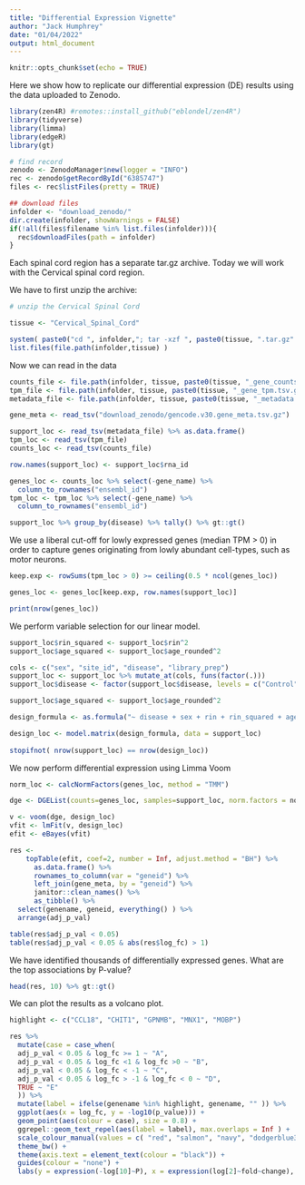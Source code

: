 ```yaml
---
title: "Differential Expression Vignette"
author: "Jack Humphrey"
date: "01/04/2022"
output: html_document
---
```


```r
knitr::opts_chunk$set(echo = TRUE)

```


Here we show how to replicate our differential expression (DE) results using the data uploaded to Zenodo.


```r

library(zen4R) #remotes::install_github("eblondel/zen4R")
library(tidyverse)
library(limma)
library(edgeR)
library(gt)

# find record
zenodo <- ZenodoManager$new(logger = "INFO")
rec <- zenodo$getRecordById("6385747")
files <- rec$listFiles(pretty = TRUE)

## download files
infolder <- "download_zenodo/"
dir.create(infolder, showWarnings = FALSE)
if(!all(files$filename %in% list.files(infolder))){
  rec$downloadFiles(path = infolder)
}

```


Each spinal cord region has a separate tar.gz archive. Today we will work with the Cervical spinal cord region.

We have to first unzip the archive:


```r
# unzip the Cervical Spinal Cord

tissue <- "Cervical_Spinal_Cord"

system( paste0("cd ", infolder,"; tar -xzf ", paste0(tissue, ".tar.gz" ) ))
list.files(file.path(infolder,tissue) )

```


Now we can read in the data


```r
 
counts_file <- file.path(infolder, tissue, paste0(tissue, "_gene_counts.tsv.gz") )
tpm_file <- file.path(infolder, tissue, paste0(tissue, "_gene_tpm.tsv.gz") )
metadata_file <- file.path(infolder, tissue, paste0(tissue, "_metadata.tsv.gz") )

gene_meta <- read_tsv("download_zenodo/gencode.v30.gene_meta.tsv.gz")

support_loc <- read_tsv(metadata_file) %>% as.data.frame()
tpm_loc <- read_tsv(tpm_file)
counts_loc <- read_tsv(counts_file)

row.names(support_loc) <- support_loc$rna_id

genes_loc <- counts_loc %>% select(-gene_name) %>% 
  column_to_rownames("ensembl_id")
tpm_loc <- tpm_loc %>% select(-gene_name) %>% 
  column_to_rownames("ensembl_id")
```


```r
support_loc %>% group_by(disease) %>% tally() %>% gt::gt()
```


We use a liberal cut-off for lowly expressed genes (median TPM  > 0) in order to capture genes originating from lowly abundant cell-types, such as motor neurons.


```r
keep.exp <- rowSums(tpm_loc > 0) >= ceiling(0.5 * ncol(genes_loc)) 

genes_loc <- genes_loc[keep.exp, row.names(support_loc)]

print(nrow(genes_loc))

```


We perform variable selection for our linear model.


```r
support_loc$rin_squared <- support_loc$rin^2
support_loc$age_squared <- support_loc$age_rounded^2

cols <- c("sex", "site_id", "disease", "library_prep")
support_loc <- support_loc %>% mutate_at(cols, funs(factor(.)))
support_loc$disease <- factor(support_loc$disease, levels = c("Control", "ALS"))

support_loc$age_squared <- support_loc$age_rounded^2

design_formula <- as.formula("~ disease + sex + rin + rin_squared + age_rounded + age_squared + library_prep + site_id + gPC1 + gPC2 + gPC3 + gPC4 + gPC5 + pct_mrna_bases")

design_loc <- model.matrix(design_formula, data = support_loc)
  
stopifnot( nrow(support_loc) == nrow(design_loc))
```


We now perform differential expression using Limma Voom


```r
norm_loc <- calcNormFactors(genes_loc, method = "TMM") 

dge <- DGEList(counts=genes_loc, samples=support_loc, norm.factors = norm_loc)  

v <- voom(dge, design_loc)
vfit <- lmFit(v, design_loc)
efit <- eBayes(vfit)

res <- 
    topTable(efit, coef=2, number = Inf, adjust.method = "BH") %>% 
      as.data.frame() %>%
      rownames_to_column(var = "geneid") %>%
      left_join(gene_meta, by = "geneid") %>%
      janitor::clean_names() %>%
      as_tibble() %>%
  select(genename, geneid, everything() ) %>%
  arrange(adj_p_val)

table(res$adj_p_val < 0.05)
table(res$adj_p_val < 0.05 & abs(res$log_fc) > 1)
```


We have identified thousands of differentially expressed genes. What are the top associations by P-value?


```r
head(res, 10) %>% gt::gt()
```


We can plot the results as a volcano plot.


```r
highlight <- c("CCL18", "CHIT1", "GPNMB", "MNX1", "MOBP")

res %>%
  mutate(case = case_when(
  adj_p_val < 0.05 & log_fc >= 1 ~ "A",
  adj_p_val < 0.05 & log_fc <1 & log_fc >0 ~ "B",
  adj_p_val < 0.05 & log_fc < -1 ~ "C",
  adj_p_val < 0.05 & log_fc > -1 & log_fc < 0 ~ "D",
  TRUE ~ "E"
  )) %>%
  mutate(label = ifelse(genename %in% highlight, genename, "" )) %>%
  ggplot(aes(x = log_fc, y = -log10(p_value))) + 
  geom_point(aes(colour = case), size = 0.8) +
  ggrepel::geom_text_repel(aes(label = label), max.overlaps = Inf ) +
  scale_colour_manual(values = c( "red", "salmon", "navy", "dodgerblue3", "gray" )) +
  theme_bw() + 
  theme(axis.text = element_text(colour = "black")) +
  guides(colour = "none") +
  labs(y = expression(-log[10]~P), x = expression(log[2]~fold~change), title = "Cervical Spinal Cord", subtitle = "ALS vs Control" )
  

```

